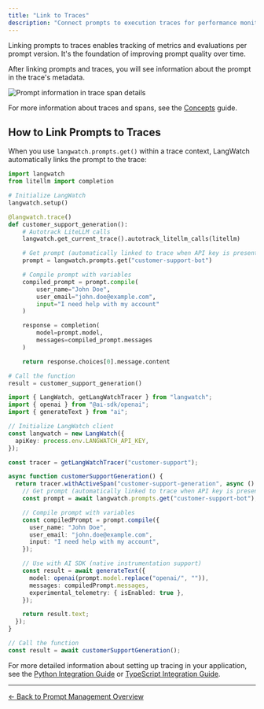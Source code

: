 ```yaml
---
title: "Link to Traces"
description: "Connect prompts to execution traces for performance monitoring and analysis"
---
```


Linking prompts to traces enables tracking of metrics and evaluations per prompt version. It's the foundation of improving prompt quality over time.

After linking prompts and traces, you will see information about the prompt in the trace's metadata.

<Frame>
  <img
    className="block"
    src="/images/prompts/view-prompt-trace-span.png"
    alt="Prompt information in trace span details"
  />
</Frame>

For more information about traces and spans, see the [Concepts](/concepts) guide.

## How to Link Prompts to Traces

When you use `langwatch.prompts.get()` within a trace context, LangWatch automatically links the prompt to the trace:

<Tabs>
<Tab title="Python SDK">

```python
import langwatch
from litellm import completion

# Initialize LangWatch
langwatch.setup()

@langwatch.trace()
def customer_support_generation():
    # Autotrack LiteLLM calls
    langwatch.get_current_trace().autotrack_litellm_calls(litellm)

    # Get prompt (automatically linked to trace when API key is present)
    prompt = langwatch.prompts.get("customer-support-bot")

    # Compile prompt with variables
    compiled_prompt = prompt.compile(
        user_name="John Doe",
        user_email="john.doe@example.com",
        input="I need help with my account"
    )

    response = completion(
        model=prompt.model,
        messages=compiled_prompt.messages
    )

    return response.choices[0].message.content

# Call the function
result = customer_support_generation()
```

</Tab>
<Tab title="TypeScript SDK">

```typescript
import { LangWatch, getLangWatchTracer } from "langwatch";
import { openai } from "@ai-sdk/openai";
import { generateText } from "ai";

// Initialize LangWatch client
const langwatch = new LangWatch({
  apiKey: process.env.LANGWATCH_API_KEY,
});

const tracer = getLangWatchTracer("customer-support");

async function customerSupportGeneration() {
  return tracer.withActiveSpan("customer-support-generation", async () => {
    // Get prompt (automatically linked to trace when API key is present)
    const prompt = await langwatch.prompts.get("customer-support-bot");

    // Compile prompt with variables
    const compiledPrompt = prompt.compile({
      user_name: "John Doe",
      user_email: "john.doe@example.com",
      input: "I need help with my account",
    });

    // Use with AI SDK (native instrumentation support)
    const result = await generateText({
      model: openai(prompt.model.replace("openai/", "")),
      messages: compiledPrompt.messages,
      experimental_telemetry: { isEnabled: true },
    });

    return result.text;
  });
}

// Call the function
const result = await customerSupportGeneration();
```

</Tab>
</Tabs>

For more detailed information about setting up tracing in your application, see the [Python Integration Guide](/integration/python/guide) or [TypeScript Integration Guide](/integration/typescript/guide).

---

[← Back to Prompt Management Overview](/prompt-management/overview)
